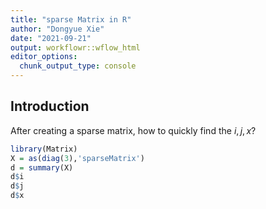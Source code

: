 ```yaml
---
title: "sparse Matrix in R"
author: "Dongyue Xie"
date: "2021-09-21"
output: workflowr::wflow_html
editor_options:
  chunk_output_type: console
---
```


## Introduction

After creating a sparse matrix, how to quickly find the $i,j,x$?

```r
library(Matrix)
X = as(diag(3),'sparseMatrix')
d = summary(X)
d$i
d$j
d$x
```


